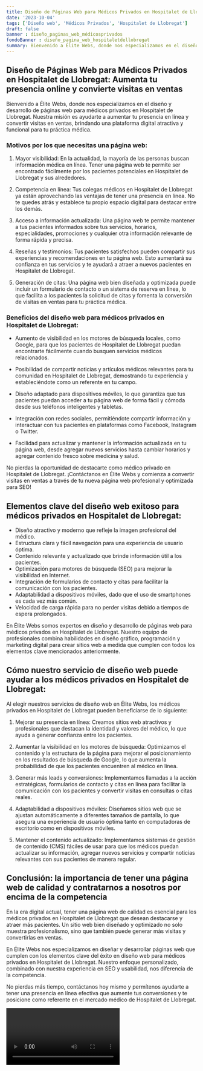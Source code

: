 ```yaml
---
title: Diseño de Páginas Web para Médicos Privados en Hospitalet de Llobregat
date: '2023-10-04'
tags: ['Diseño web', 'Médicos Privados', 'Hospitalet de Llobregat']
draft: false
banner : diseño_paginas_web_médicosprivados
fondoBanner : diseño_pagina_web_hospitaletdellobregat
summary: Bienvenido a Élite Webs, donde nos especializamos en el diseño y desarrollo de páginas web para médicos privados en Hospitalet de Llobregat. Nuestra misión es ayudarte a aumentar tu presencia en línea y convertir visitas en ventas, brindando una plataforma digital atractiva y funcional para tu práctica médica. 
---
```


## Diseño de Páginas Web para Médicos Privados en Hospitalet de Llobregat: Aumenta tu presencia online y convierte visitas en ventas

Bienvenido a Élite Webs, donde nos especializamos en el diseño y desarrollo de páginas web para médicos privados en Hospitalet de Llobregat. Nuestra misión es ayudarte a aumentar tu presencia en línea y convertir visitas en ventas, brindando una plataforma digital atractiva y funcional para tu práctica médica. 

### Motivos por los que necesitas una página web:

1. Mayor visibilidad: En la actualidad, la mayoría de las personas buscan información médica en línea. Tener una página web te permite ser encontrado fácilmente por los pacientes potenciales en Hospitalet de Llobregat y sus alrededores.

2. Competencia en línea: Tus colegas médicos en Hospitalet de Llobregat ya están aprovechando las ventajas de tener una presencia en línea. No te quedes atrás y establece tu propio espacio digital para destacar entre los demás.

3. Acceso a información actualizada: Una página web te permite mantener a tus pacientes informados sobre tus servicios, horarios, especialidades, promociones y cualquier otra información relevante de forma rápida y precisa.

4. Reseñas y testimonios: Tus pacientes satisfechos pueden compartir sus experiencias y recomendaciones en tu página web. Esto aumentará su confianza en tus servicios y te ayudará a atraer a nuevos pacientes en Hospitalet de Llobregat.

5. Generación de citas: Una página web bien diseñada y optimizada puede incluir un formulario de contacto o un sistema de reserva en línea, lo que facilita a los pacientes la solicitud de citas y fomenta la conversión de visitas en ventas para tu práctica médica.

### Beneficios del diseño web para médicos privados en Hospitalet de Llobregat:

- Aumento de visibilidad en los motores de búsqueda locales, como Google, para que los pacientes de Hospitalet de Llobregat puedan encontrarte fácilmente cuando busquen servicios médicos relacionados.

- Posibilidad de compartir noticias y artículos médicos relevantes para tu comunidad en Hospitalet de Llobregat, demostrando tu experiencia y estableciéndote como un referente en tu campo.

- Diseño adaptado para dispositivos móviles, lo que garantiza que tus pacientes puedan acceder a tu página web de forma fácil y cómoda desde sus teléfonos inteligentes y tabletas.

- Integración con redes sociales, permitiéndote compartir información y interactuar con tus pacientes en plataformas como Facebook, Instagram o Twitter.

- Facilidad para actualizar y mantener la información actualizada en tu página web, desde agregar nuevos servicios hasta cambiar horarios y agregar contenido fresco sobre medicina y salud.

No pierdas la oportunidad de destacarte como médico privado en Hospitalet de Llobregat. ¡Contáctanos en Élite Webs y comienza a convertir visitas en ventas a través de tu nueva página web profesional y optimizada para SEO!

<GifSeo />

<Cta />

## Elementos clave del diseño web exitoso para médicos privados en Hospitalet de Llobregat:

- Diseño atractivo y moderno que refleje la imagen profesional del médico.
- Estructura clara y fácil navegación para una experiencia de usuario óptima.
- Contenido relevante y actualizado que brinde información útil a los pacientes.
- Optimización para motores de búsqueda (SEO) para mejorar la visibilidad en Internet.
- Integración de formularios de contacto y citas para facilitar la comunicación con los pacientes.
- Adaptabilidad a dispositivos móviles, dado que el uso de smartphones es cada vez más común.
- Velocidad de carga rápida para no perder visitas debido a tiempos de espera prolongados.

En Élite Webs somos expertos en diseño y desarrollo de páginas web para médicos privados en Hospitalet de Llobregat. Nuestro equipo de profesionales combina habilidades en diseño gráfico, programación y marketing digital para crear sitios web a medida que cumplen con todos los elementos clave mencionados anteriormente.

## Cómo nuestro servicio de diseño web puede ayudar a los médicos privados en Hospitalet de Llobregat:

Al elegir nuestros servicios de diseño web en Élite Webs, los médicos privados en Hospitalet de Llobregat pueden beneficiarse de lo siguiente:

1. Mejorar su presencia en línea: Creamos sitios web atractivos y profesionales que destacan la identidad y valores del médico, lo que ayuda a generar confianza entre los pacientes.

2. Aumentar la visibilidad en los motores de búsqueda: Optimizamos el contenido y la estructura de la página para mejorar el posicionamiento en los resultados de búsqueda de Google, lo que aumenta la probabilidad de que los pacientes encuentren al médico en línea.

3. Generar más leads y conversiones: Implementamos llamadas a la acción estratégicas, formularios de contacto y citas en línea para facilitar la comunicación con los pacientes y convertir visitas en consultas o citas reales.

4. Adaptabilidad a dispositivos móviles: Diseñamos sitios web que se ajustan automáticamente a diferentes tamaños de pantalla, lo que asegura una experiencia de usuario óptima tanto en computadoras de escritorio como en dispositivos móviles.

5. Mantener el contenido actualizado: Implementamos sistemas de gestión de contenido (CMS) fáciles de usar para que los médicos puedan actualizar su información, agregar nuevos servicios y compartir noticias relevantes con sus pacientes de manera regular.

## Conclusión: la importancia de tener una página web de calidad y contratarnos a nosotros por encima de la competencia

En la era digital actual, tener una página web de calidad es esencial para los médicos privados en Hospitalet de Llobregat que desean destacarse y atraer más pacientes. Un sitio web bien diseñado y optimizado no solo muestra profesionalismo, sino que también puede generar más visitas y convertirlas en ventas.

En Élite Webs nos especializamos en diseñar y desarrollar páginas web que cumplen con los elementos clave del éxito en diseño web para médicos privados en Hospitalet de Llobregat. Nuestro enfoque personalizado, combinado con nuestra experiencia en SEO y usabilidad, nos diferencia de la competencia.

No pierdas más tiempo, contáctanos hoy mismo y permítenos ayudarte a tener una presencia en línea efectiva que aumente tus conversiones y te posicione como referente en el mercado médico de Hospitalet de Llobregat.

<Video />

<CtaBot job='Médicos Privados' city='Hospitalet de Llobregat'/>

<Gmaps query='Hospitalet de Llobregat+españa+maps' />